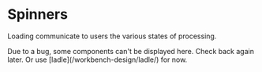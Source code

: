 
# Spinners

Loading communicate to users the various states of processing.

<Callout>
  Due to a bug, some components can't be displayed here. Check back again later.
  Or use [ladle](/workbench-design/ladle/) for now.
</Callout>
